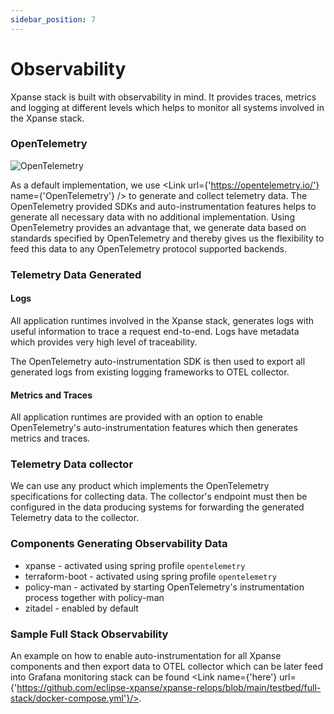 ```yaml
---
sidebar_position: 7
---
```



# Observability

Xpanse stack is built with observability in mind. It provides traces, metrics and logging at different levels
which helps to monitor all systems involved in the Xpanse stack.

### OpenTelemetry

![OpenTelemetry](https://encrypted-tbn0.gstatic.com/images?q=tbn:ANd9GcSyN7sCv7Y3XWDuSl3Pz0KSEBpO8mryvl_l5c7qbQv3cw&s)

As a default implementation, we use <Link url={'https://opentelemetry.io/'} name={'OpenTelemetry'} /> to generate and collect telemetry data. The OpenTelemetry
provided SDKs and auto-instrumentation features helps to generate all necessary data with no additional implementation. Using
OpenTelemetry provides an advantage that, we generate data based on standards specified by OpenTelemetry and thereby gives
us the flexibility to feed this data to any OpenTelemetry protocol supported backends.

### Telemetry Data Generated

#### Logs

All application runtimes involved in the Xpanse stack, generates logs with useful information to trace a request
end-to-end.
Logs have metadata which provides very high level of traceability.

The OpenTelemetry auto-instrumentation SDK is then used to export all generated logs from existing logging frameworks to
OTEL collector.

#### Metrics and Traces

All application runtimes are provided with an option to enable OpenTelemetry's auto-instrumentation features which then
generates metrics and traces.

### Telemetry Data collector

We can use any product which implements the OpenTelemetry specifications for collecting data. The collector's endpoint
must then be configured in the data producing systems for forwarding the generated Telemetry data to the collector.

### Components Generating Observability Data

-   xpanse - activated using spring profile `opentelemetry`
-   terraform-boot - activated using spring profile `opentelemetry`
-   policy-man - activated by starting OpenTelemetry's instrumentation process together with policy-man
-   zitadel - enabled by default

### Sample Full Stack Observability

An example on how to enable auto-instrumentation for all Xpanse components and then export data to OTEL collector which
can
be later feed into Grafana monitoring stack can be
found <Link name={'here'} url={'https://github.com/eclipse-xpanse/xpanse-relops/blob/main/testbed/full-stack/docker-compose.yml'}/>.
